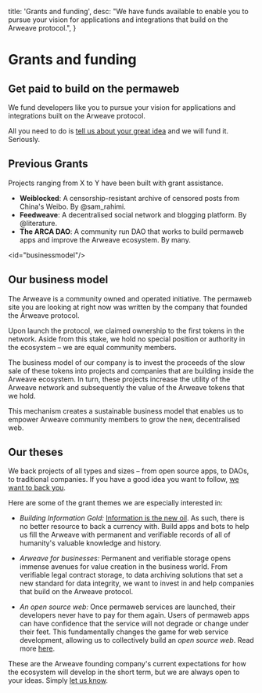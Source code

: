 
  title: 'Grants and funding',
  desc: "We have funds available to enable you to pursue your vision for applications and integrations that build on the Arweave protocol.",
}

# Grants and funding

## **Get paid to build on the permaweb**

We fund developers like you to pursue your vision for applications and integrations built on the Arweave protocol.

All you need to do is [tell us about your great idea](mailto:team@arweave.org?subject=Grant%20Proposal) and we will fund it. Seriously.

## **Previous Grants**

Projects ranging from X to Y have been built with grant assistance. 

- **Weiblocked**: A censorship-resistant archive of censored posts from China's Weibo. By @sam_rahimi.
- **Feedweave**: A decentralised social network and blogging platform. By @literature.
- **The ARCA DAO**: A community run DAO that works to build permaweb apps and improve the Arweave ecosystem. By many.

<id="businessmodel"/>
## **Our business model**

The Arweave is a community owned and operated initiative. The permaweb site you are looking at right now was written by the company that founded the Arweave protocol.

Upon launch the protocol, we claimed ownership to the first tokens in the network. Aside from this stake, we hold no special position or authority in the ecosystem – we are equal community members.

The business model of our company is to invest the proceeds of the slow sale of these tokens into projects and companies that are building inside the Arweave ecosystem. In turn, these projects increase the utility of the Arweave network and subsequently the value of the Arweave tokens that we hold.

This mechanism creates a sustainable business model that enables us to empower Arweave community members to grow the new, decentralised web.


## **Our theses**

We back projects of all types and sizes – from open source apps, to DAOs, to traditional companies. If you have a good idea you want to follow,  [we want to back you](mailto:team@arweave.org?subject=Grant%20Proposal).

Here are some of the grant themes we are especially interested in:

- *Building Information Gold:* [Information is the new oil](https://www.economist.com/leaders/2017/05/06/the-worlds-most-valuable-resource-is-no-longer-oil-but-data). As such, there is no better resource to back a currency with. Build apps and bots to help us fill the Arweave with permanent and verifiable records of all of humanity's valuable knowledge and history.

- *Arweave for businesses:* Permanent and verifiable storage opens immense avenues for value creation in the business world. From verifiable legal contract storage, to data archiving solutions that set a new standard for data integrity, we want to invest in and help companies that build on the Arweave protocol.

- *An open source web:* Once permaweb services are launched, their developers never have to pay for them again. Users of permaweb apps can have confidence that the service will not degrade or change under their feet. This fundamentally changes the game for web service development, allowing us to collectively build an _open source web_. Read more [here](https://medium.com/@arweave/towards-an-open-source-web-9ffe201fc044).

These are the Arweave founding company's current expectations for how the ecosystem will develop in the short term, but we are always open to your ideas. Simply [let us know](mailto:team@arweave.org?subject=Grant%20Proposal).